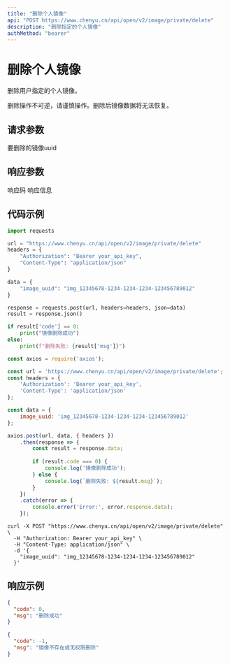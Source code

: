 ```yaml
---
title: "删除个人镜像"
api: "POST https://www.chenyu.cn/api/open/v2/image/private/delete"
description: "删除指定的个人镜像"
authMethod: "bearer"
---
```


# 删除个人镜像

删除用户指定的个人镜像。

<Warning>
删除操作不可逆，请谨慎操作。删除后镜像数据将无法恢复。
</Warning>

## 请求参数

<ParamField body="image_uuid" type="string" required>
  要删除的镜像uuid
</ParamField>

## 响应参数

<ResponseField name="code" type="integer">
  响应码
</ResponseField>

<ResponseField name="msg" type="string">
  响应信息
</ResponseField>

## 代码示例

<CodeGroup>

```python Python
import requests

url = "https://www.chenyu.cn/api/open/v2/image/private/delete"
headers = {
    "Authorization": "Bearer your_api_key",
    "Content-Type": "application/json"
}

data = {
    "image_uuid": "img_12345678-1234-1234-1234-123456789012"
}

response = requests.post(url, headers=headers, json=data)
result = response.json()

if result['code'] == 0:
    print("镜像删除成功")
else:
    print(f"删除失败: {result['msg']}")
```

```javascript JavaScript
const axios = require('axios');

const url = 'https://www.chenyu.cn/api/open/v2/image/private/delete';
const headers = {
    'Authorization': 'Bearer your_api_key',
    'Content-Type': 'application/json'
};

const data = {
    image_uuid: 'img_12345678-1234-1234-1234-123456789012'
};

axios.post(url, data, { headers })
    .then(response => {
        const result = response.data;
        
        if (result.code === 0) {
            console.log('镜像删除成功');
        } else {
            console.log(`删除失败: ${result.msg}`);
        }
    })
    .catch(error => {
        console.error('Error:', error.response.data);
    });
```

```curl cURL
curl -X POST "https://www.chenyu.cn/api/open/v2/image/private/delete" \
  -H "Authorization: Bearer your_api_key" \
  -H "Content-Type: application/json" \
  -d '{
    "image_uuid": "img_12345678-1234-1234-1234-123456789012"
  }'
```

</CodeGroup>

## 响应示例

<CodeGroup>

```json 成功响应
{
  "code": 0,
  "msg": "删除成功"
}
```

```json 失败响应
{
  "code": -1,
  "msg": "镜像不存在或无权限删除"
}
```

</CodeGroup>